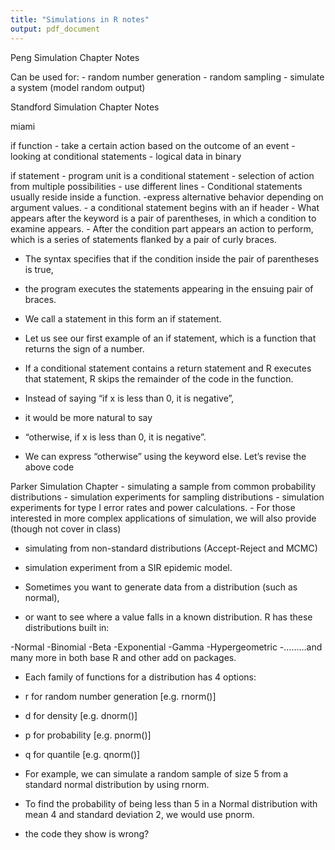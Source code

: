 ```yaml
---
title: "Simulations in R notes"
output: pdf_document
---
```


Peng Simulation Chapter Notes 

Can be used for: 
- random number generation
- random sampling 
- simulate a system (model random output)

Standford Simulation Chapter Notes 

miami

if function 
- take a certain action based on the outcome of an event
- looking at conditional statements
- logical data in binary 

if statement 
- program unit is a conditional statement 
- selection of action from multiple possibilities 
- use different lines 
- Conditional statements usually reside inside a function. 
-express alternative behavior depending on argument values.
- a conditional statement begins with an if header
- What appears after the keyword is a pair of parentheses, in which a condition to examine appears. - After the condition part appears an action to perform, which is a series of statements flanked by a pair of curly braces.

- The syntax specifies that if the condition inside the pair of parentheses is true,
- the program executes the statements appearing in the ensuing pair of braces.
- We call a statement in this form an if statement.
- Let us see our first example of an if statement, which is a function that returns the sign of a number.

- If a conditional statement contains a return statement and R executes that statement, R skips the remainder of the code in the function.



- Instead of saying “if x is less than 0, it is negative”, 
- it would be more natural to say 
- “otherwise, if x is less than 0, it is negative”.
- We can express “otherwise” using the keyword else. Let’s revise the above code


Parker Simulation Chapter 
- simulating a sample from common probability distributions
- simulation experiments for sampling distributions
 - simulation experiments for type I error rates and power calculations.
- For those interested in more complex applications of simulation, we will also provide (though not cover in class)

- simulating from non-standard distributions (Accept-Reject and MCMC)
- simulation experiment from a SIR epidemic model.

- Sometimes you want to generate data from a distribution (such as normal),
- or want to see where a value falls in a known distribution. R has these distributions built in:

-Normal
-Binomial
-Beta
-Exponential
-Gamma
-Hypergeometric
-.........and many more in both base R and other add on packages.

- Each family of functions for a distribution has 4 options:

- r for random number generation [e.g. rnorm()]
- d for density [e.g. dnorm()]
- p for probability [e.g. pnorm()]
 - q for quantile [e.g. qnorm()]
 - For example, we can simulate a random sample of size 5 from a standard normal distribution by using rnorm.
 
 
 - To find the probability of being less than 5 in a Normal distribution with mean 4 and standard deviation 2, we would use pnorm.
 - the code they show is wrong?
